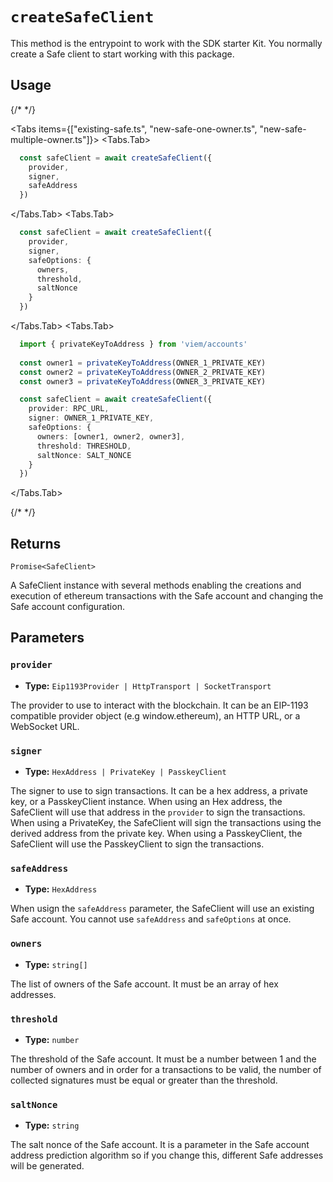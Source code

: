 
# `createSafeClient`

This method is the entrypoint to work with the SDK starter Kit. You normally create a Safe client to start working with this package.

## Usage

{/* <!-- vale off --> */}

<Tabs items={["existing-safe.ts", "new-safe-one-owner.ts", "new-safe-multiple-owner.ts"]}>
  <Tabs.Tab>
  ```typescript 
    const safeClient = await createSafeClient({
      provider,
      signer,
      safeAddress
    })
  ```
  </Tabs.Tab>
  <Tabs.Tab>
  ```typescript 
    const safeClient = await createSafeClient({
      provider,
      signer,
      safeOptions: {
        owners,
        threshold,
        saltNonce
      }
    })
  ```
  </Tabs.Tab>
  <Tabs.Tab>
  ```typescript 
    import { privateKeyToAddress } from 'viem/accounts'
    
    const owner1 = privateKeyToAddress(OWNER_1_PRIVATE_KEY)
    const owner2 = privateKeyToAddress(OWNER_2_PRIVATE_KEY)
    const owner3 = privateKeyToAddress(OWNER_3_PRIVATE_KEY)

    const safeClient = await createSafeClient({
      provider: RPC_URL,
      signer: OWNER_1_PRIVATE_KEY,
      safeOptions: {
        owners: [owner1, owner2, owner3],
        threshold: THRESHOLD,
        saltNonce: SALT_NONCE
      }
    })

```
</Tabs.Tab>
</Tabs>

{/* <!-- vale on --> */}

## Returns

`Promise<SafeClient>`

A SafeClient instance with several methods enabling the creations and execution of ethereum transactions with the Safe account and changing the Safe account configuration.

## Parameters

### `provider`

- **Type:** `Eip1193Provider | HttpTransport | SocketTransport`

The provider to use to interact with the blockchain. It can be an EIP-1193 compatible provider object (e.g window.ethereum), an HTTP URL, or a WebSocket URL.

### `signer`

- **Type:** `HexAddress | PrivateKey | PasskeyClient`

The signer to use to sign transactions. It can be a hex address, a private key, or a PasskeyClient instance.
When using an Hex address, the SafeClient will use that address in the `provider` to sign the transactions.
When using a PrivateKey, the SafeClient will sign the transactions using the derived address from the private key.
When using a PasskeyClient, the SafeClient will use the PasskeyClient to sign the transactions.

### `safeAddress`

- **Type:** `HexAddress`

When usign the `safeAddress` parameter, the SafeClient will use an existing Safe account. You cannot use `safeAddress` and `safeOptions` at once.

### `owners`

- **Type:** `string[]`

The list of owners of the Safe account. It must be an array of hex addresses.

### `threshold`

- **Type:** `number`

The threshold of the Safe account. It must be a number between 1 and the number of owners and in order for a transactions to be valid, the number of collected signatures must be equal or greater than the threshold.

### `saltNonce`

- **Type:** `string`

The salt nonce of the Safe account. It is a parameter in the Safe account address prediction algorithm so if you change this, different Safe addresses will be generated.
```
